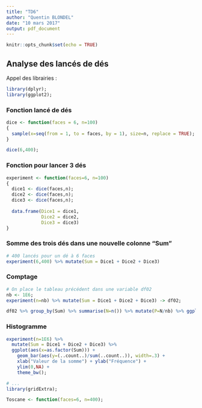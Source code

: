 ```yaml
---
title: "TD6"
author: "Quentin BLONDEL"
date: "10 mars 2017"
output: pdf_document
---
```


```r
knitr::opts_chunk$set(echo = TRUE)
```

## Analyse des lancés de dés

Appel des librairies :
```r
library(dplyr);
library(ggplot2);
```

### Fonction lancé de dés
```r
dice <- function(faces = 6, n=100)
{
  sample(x=seq(from = 1, to = faces, by = 1), size=n, replace = TRUE);
}

dice(6,400);
```

### Fonction pour lancer 3 dés
```r
experiment <- function(faces=6, n=100)
{
  dice1 <- dice(faces,n);
  dice2 <- dice(faces,n);
  dice3 <- dice(faces,n);
  
  data.frame(Dice1 = dice1,
             Dice2 = dice2,
             Dice3 = dice3)
}
```

### Somme des trois dés dans une nouvelle colonne "Sum"
```r
# 400 lancés pour un dé à 6 faces
experiment(6,400) %>% mutate(Sum = Dice1 + Dice2 + Dice3)
```

### Comptage
```r
# On place le tableau précédent dans une variable df02
nb <- 1E6;
experiment(n=nb) %>% mutate(Sum = Dice1 + Dice2 + Dice3) -> df02;

df02 %>% group_by(Sum) %>% summarise(N=n()) %>% mutate(P=N/nb) %>% ggplot(aes(x=as.factor(Sum), y=P)) + geom_point();
```

### Histogramme
```r
experiment(n=1E6) %>% 
  mutate(Sum = Dice1 + Dice2 + Dice3) %>%
  ggplot(aes(x=as.factor(Sum))) + 
    geom_bar(aes(y=(..count..)/sum(..count..)), width=.3) + 
    xlab("Valeur de la somme") + ylab("Fréquence") + 
    ylim(0,NA) + 
    theme_bw();
```

```r
# ...
library(gridExtra);

Toscane <- function(faces=6, n=400);
```